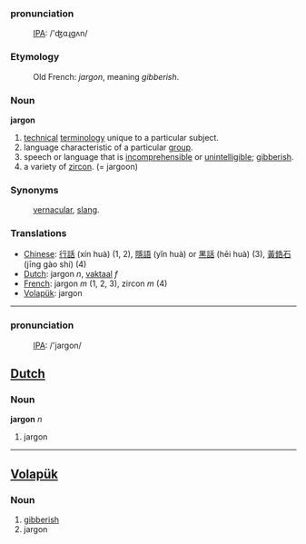 ===pronunciation===
:[[International Phonetic Alphabet|IPA]]: /'ʤɑɻgʌn/

=== Etymology ===
:Old French: ''jargon'', meaning ''gibberish''.

=== Noun ===

'''jargon'''

#[[technical]] [[terminology]] unique to a particular subject.
#language characteristic of a particular [[group]].
#speech or language that is [[incomprehensible]] or [[unintelligible]]; [[gibberish]].
#a variety of [[zircon]]. (= jargoon)

=== Synonyms ===
:[[vernacular]], [[slang]].

=== Translations ===
*[[Chinese]]: [[行話]] (xín huà) (1, 2), [[隱語]] (yǐn huà) or [[黑話]] (hēi huà) (3), [[黃鋯石]] (jīng gào shí) (4)
*[[Dutch]]: jargon ''n'', [[vaktaal]] ''f''
*[[French]]: jargon ''m'' (1, 2, 3), zircon ''m'' (4)
*[[Volapük]]: jargon

----
===pronunciation===
:[[International Phonetic Alphabet|IPA]]: /'jargon/

==[[Dutch]]==

=== Noun ===

'''jargon''' ''n''

# jargon

----

== [[Volapük]] == 
=== Noun === 
# [[gibberish]] 
# jargon